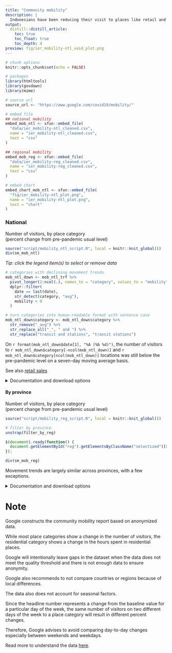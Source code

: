 ```yaml
---
title: "Community mobility"
description: |
  Indonesians have been reducing their visit to places like retail and recreation places in response to pandemic restrictions. It remains to be seen whether mobility will return to its normal level since there is a shift in people’s behavior.
output: 
  distill::distill_article:
    toc: true
    toc_float: true
    toc_depth: 4
preview: fig/ier_mobility-ntl_void_plot.png
---
```


```r
# chunk options
knitr::opts_chunk$set(echo = FALSE)

# packages
library(htmltools)
library(govdown)
library(mime)

# source url
source_url <- "https://www.google.com/covid19/mobility/"

# embed file
## national mobility
embed_mob_ntl <- xfun::embed_file(
  "data/ier_mobility-ntl_cleaned.csv",
  name = "ier_mobility-ntl_cleaned.csv",
  text = "csv"
)

## regional mobility
embed_mob_reg <- xfun::embed_file(
  "data/ier_mobility-reg_cleaned.csv",
  name = "ier_mobility-reg_cleaned.csv",
  text = "csv"
)

# embed chart
embed_chart_mob_ntl <- xfun::embed_file(
  "fig/ier_mobility-ntl_plot.png",
  name = "ier_mobility-ntl_plot.png",
  text = "chart"
)
```


### National

Number of visitors, by place category  
(percent change from pre-pandemic usual level)

```r
source("script/mobility_ntl_script.R", local = knitr::knit_global())
div(sm_mob_ntl)
```

*Tip: click the legend item(s) to select or remove data*

```r
# categories with declining movement trends
mob_ntl_down <- mob_ntl_trf %>% 
  pivot_longer(2:ncol(.), names_to = "category", values_to = "mobility") %>% 
  dplyr::filter(
    date == last(date),
    str_detect(category, "avg"),
    mobility < 0
  )

# turn categories into human-readable format with sentence case
mob_ntl_down$category <- mob_ntl_down$category %>% 
  str_remove("_avg") %>% 
  str_replace_all("_", " and ") %>% 
  str_replace("transit and stations", "transit stations")
```

On `r format(mob_ntl_down$date[1], "%A (%b %d)")`, the number of visitors to `r mob_ntl_down$category[-ncol(mob_ntl_down)]` and `r mob_ntl_down$category[ncol(mob_ntl_down)]` locations was still below the pre-pandemic level on a seven-day moving average basis.

<aside>

See also [retail sales](rsi.html)

</aside>

<details>
<summary>Documentation and download options</summary>
**Description**: the headline number represents a percent change in the number of visitors from the median value of that day of the week over the period between Jan. 3 and Feb. 6, 2020, which reflects the usual level before the pandemic. The data is smoothed to a seven-day moving average. See [appendix](#note) for more details.  
**Chart**: Dzulfiqar Fathur Rahman  
**Data frequency**: daily  
**Update frequency**: once in two or three days  
**Source**: [Google](`r source_url`){target="_blank"}  
**Last updated**: `r format(Sys.Date(), "%B %d, %Y")`  
**Download**: `r embed_mob_ntl`; `r embed_chart_mob_ntl`  
</details>


#### By province

Number of visitors, by place category  
(percent change from pre-pandemic usual level)

```r
source("script/mobility_reg_script.R", local = knitr::knit_global())

# filter by province
unstrap(filter_by_reg)
```

```js
$(document).ready(function() {
  document.getElementById("reg").getElementsByClassName("selectized")[0].selectize.setValue("Jakarta", false);
});
```

```r
div(sm_mob_reg)
```

Movement trends are largely similar across provinces, with a few exceptions. 

<details>
<summary>Documentation and download options</summary>
**Description**: the headline number represents a percent change in the number of visitors from the median value of that day of the week over the period between Jan. 3 and Feb. 6, 2020, which reflects the usual level before the pandemic. The data is broken down by province and smoothed to a seven-day moving average. See [appendix](#note) for more details.  
**Chart**: Dzulfiqar Fathur Rahman  
**Data frequency**: daily  
**Update frequency**: once in two or three days  
**Source**: [Google](`r source_url`){target="_blank"}  
**Last updated**: `r format(Sys.Date(), "%B %d, %Y")`  
**Download**: `r embed_mob_reg`  
</details>


# Note {.appendix}

Google constructs the community mobility report based on anonymized data.

While most place categories show a change in the number of visitors, the residential category shows a change in the hours spent in residential places.

Google will intentionally leave gaps in the dataset when the data does not meet the quality threshold and there is not enough data to ensure anonymity.

Google also recommends to not compare countries or regions because of local differences.

The data also does not account for seasonal factors.

Since the headline number represents a change from the baseline value for a particular day of the week, the same number of visitors on two different days of the week to a place category will result in different percent changes.

Therefore, Google advises to avoid comparing day-to-day changes especially between weekends and weekdays.

Read more to understand the data [here](https://support.google.com/covid19-mobility/answer/9825414?hl=en&ref_topic=9822927){target="_blank"}.
